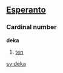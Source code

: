 ==[[Esperanto]]==
===Cardinal number===
'''deka'''

#[[ten]]

<!-- Do not put translations on this page.  Put them on the English page "ten" -->

[[sv:deka]]